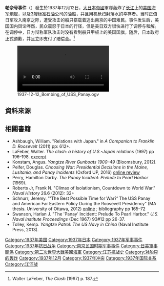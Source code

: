 {{short description|1937年日本攻击美国舰船}}
{{Infobox military conflict
| conflict          = 帕奈号事件
| partof            = [[抗日战争|抗日战争]]
| image             = [[File:USS_Panay_sinking_after_Japanese_air_attack.jpg|border]]
| caption           = 帕奈号于日军攻击后沉没 （摄于中国南京）
| date              = 1937年12月12日
| place             = 长江南京段
| result            = 帕奈号沉没
| combatant1        = {{flag|United States|1912}}
| combatant2        = {{flagcountry|Empire of Japan}}
| casualties1       = 1艘炮舰沉没<br/>3人死亡<br/>43人受伤
| casualties2       = 无
| notes             = <center>'''平民伤亡:''' 2人死亡，5人受伤</center>
}}

'''帕奈号事件'''（{{lang-en|USS Panay incident}}）發生於1937年12月12日，[[大日本帝國|大日本帝國]]軍隊轰炸了[[长江|长江]]上的[[美国海军|美国海军]][[巡邏艦|炮舰]]{{tsl|en|USS Panay (PR-5)|帕奈号}}，以及3艘[[标准石油|标准石油]]公司的油船，并且用机枪扫射落水的幸存者。当时正值日军攻入南京之际，遭受攻击的船只搭载着逃出南京的中国难民。事件发生后，美国国内舆论哗然，民众震怒于日本的行径，但是美日双方很快进行了调停与和解。在调停中，日方辩称军队攻击时没有看到船只甲板上的美国国旗。随后，日本政府正式道歉，并且立即支付了赔偿金。<ref>Walter LaFeber, ''The Clash'' (1997) p. 187.</ref>

[[File:1937-12-12_Bombing_of_USS_Panay.ogv|thumb]]

==資料來源==
{{reflist}}

==相關書籍==
* Ashbaugh, William. "Relations with Japan." in ''A Companion to Franklin D. Roosevelt'' (2011) pp: 612+.
* LaFeber, Walter. ''The clash: a history of U.S.-Japan relations'' (1997) pp 196–198. [https://www.amazon.com/Clash-U-S-Japanese-Relations-Throughout-History/dp/0393318370/  excerpt] {{Wayback|url=https://www.amazon.com/Clash-U-S-Japanese-Relations-Throughout-History/dp/0393318370/ |date=20110126081111 }} 
* Konstam, Angus. ''Yangtze River Gunboats 1900–49'' (Bloomsbury, 2012).
* Peifer, Douglas. ''Choosing War: Presidential Decisions in the Maine, Lusitania, and Panay Incidents'' (Oxford UP, 2016) [http://www.h-net.org/reviews/showpdf.php?id=47461 online review] {{Wayback|url=http://www.h-net.org/reviews/showpdf.php?id=47461 |date=20200810225231 }}
* Perry, Hamilton Darby. ''The Panay Incident: Prelude to Pearl Harbor'' (1969).
* Roberts Jr, Frank N. "Climax of Isolationism, Countdown to World War." ''Naval History'' 26.6 (2012): 32+
* Schnurr, Jeremy. "'The Best Possible Time for War?' The USS Panay and American Far Eastern Policy During the Roosevelt Presidency" (MA thesis. University of Ottawa, 2012) [https://ruor.uottawa.ca/bitstream/10393/20486/4/Schnurr_Jeremy_2012_thesis.pdf online] {{Wayback|url=https://ruor.uottawa.ca/bitstream/10393/20486/4/Schnurr_Jeremy_2012_thesis.pdf |date=20200213174946 }}; bibliography pp 165–72
* Swanson, Harlan J. "The 'Panay' Incident: Prelude To Pearl Harbor." ''U.S. Naval Institute Proceedings'' (Dec 1967) 93#12 pp 26-37.
* Tolley, Kemp. ''Yangtze Patrol: The US Navy in China'' (Naval Institute Press, 2013).

{{南京大屠殺}}
[[Category:1937年美国|Category:1937年美国]]
[[Category:1937年日本|Category:1937年日本]]
[[Category:1937年军事事件|Category:1937年军事事件]]
[[Category:1937年抗日战争|Category:1937年抗日战争]]
[[Category:南京民国时期军事事件|Category:南京民国时期军事事件]]
[[Category:日美軍事關係|Category:日美軍事關係]]
[[Category:第二次世界大戰美國海軍|Category:第二次世界大戰美國海軍]]
[[Category:江苏抗战史|Category:江苏抗战史]]
[[Category:对船只的轰炸|Category:对船只的轰炸]]
[[Category:1937年12月|Category:1937年12月]]
[[Category:1937年冲突|Category:1937年冲突]]
[[Category:1937年国际关系|Category:1937年国际关系]]
[[Category:江河战|Category:江河战]]